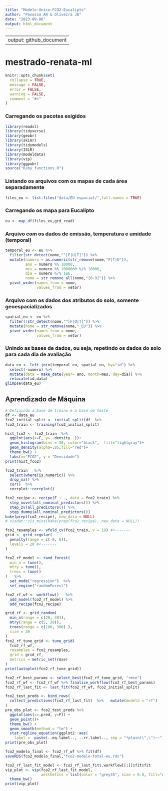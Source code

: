 ```yaml
---
title: "Modelo-Unico-FCO2-Eucalipto"
author: "Panosso AR & Oliveira JA"
date: "2023-09-06"
output: html_document
---
```


---
output: github_document
---

# mestrado-renata-ml
```r
knitr::opts_chunk$set(
  collapse = TRUE,
  message = FALSE,
  error = FALSE,
  warning = FALSE,
  comment = "#>"
)
```

### Carregando os pacotes exigidos

```r
library(readxl)
library(tidyverse)
library(geobr)
library(skimr)
library(tidymodels)
library(ISLR)
library(modeldata)
library(vip)
library(ggpubr)
source("R/my_functions.R")
```

### Listando os arquivos com os mapas de cada área separadamente

```r
files_eu <- list.files("data/EU espacial/",full.names = TRUE)
```


### Carregando os mapa para Eucalipto

```r
eu <- map_df(files_eu,grd_read)
```


### Arquivo com os dados de emissão, temperatura e umidade (temporal)

```r
temporal_eu <- eu %>% 
  filter(str_detect(nome,"^[F|U|T]")) %>% 
  mutate(numero = as.numeric(str_remove(nome,"F|T|U")),
         ano = numero %% 10000,
         mes = numero %% 1000000 %/% 10000,
         dia = numero %/% 1e6,
         nome = str_remove_all(nome,"[0-9]")) %>% 
  pivot_wider(names_from = nome, 
              values_from = vetor)
```

### Arquivo com os dados dos atributos do solo, somente geoespacializados

```r
spatial_eu <- eu %>% 
  filter(!str_detect(nome,"^[F|U|T]")) %>% 
  mutate(nome = str_remove(nome,"_EU")) %>% 
  pivot_wider(names_from = nome, 
              values_from = vetor)
```

### Unindo as bases de dados, ou seja, repetindo os dados do solo para cada dia de avaliação

```r
data_eu <- left_join(temporal_eu, spatial_eu, by="id") %>% 
  select(-numero) %>% 
  mutate(data = make_date(year= ano, month=mes, day=dia)) %>% 
  relocate(id,data)
glimpse(data_eu)
```


## Aprendizado de Máquina

```r
# Definindo a base de treino e a base de teste
df <- data_eu
fco2_initial_split <- initial_split(df  %>%                                          select(-c(id,ano,mes,dia,data)) %>%                                           sample_n(trunc(nrow(df)*.005)), prop = 0.75)
fco2_train <- training(fco2_initial_split)

hist_fco2 <- fco2_train  %>%
  ggplot(aes(x=F, y=..density..))+
  geom_histogram(bins = 30, color="black",  fill="lightgray")+
  geom_density(alpha=.05,fill="red")+
  theme_bw() +
  labs(x="FCO2", y = "Densidade")
print(hist_fco2)

fco2_train   %>%    
  select(where(is.numeric)) %>%
  drop_na() %>%
  cor()  %>%
  corrplot::corrplot()

fco2_recipe <- recipe(F ~ ., data = fco2_train) %>%
  step_novel(all_nominal_predictors()) %>%
  step_zv(all_predictors()) %>%
  step_dummy(all_nominal_predictors())
bake(prep(fco2_recipe), new_data = NULL)
# visdat::vis_miss(bake(prep(fco2_recipe), new_data = NULL))

fco2_resamples <- vfold_cv(fco2_train, v = 10) #<-------
grid <- grid_regular(
  penalty(range = c(-8, 0)),
  levels = 20 #<-------
)

fco2_rf_model <- rand_forest(
  min_n = tune(),
  mtry = tune(),
  trees = tune()
)   %>%
  set_mode("regression")  %>%
  set_engine("randomForest")

fco2_rf_wf <- workflow()   %>%
  add_model(fco2_rf_model) %>%
  add_recipe(fco2_recipe)

grid_rf <- grid_random(
  min_n(range = c(20, 30)),
  mtry(range = c(5, 20)),
  trees(range = c(100, 300) ),
  size = 20
)
fco2_rf_tune_grid <- tune_grid(
  fco2_rf_wf,
  resamples = fco2_resamples,
  grid = grid_rf,
  metrics = metric_set(rmse)
)
print(autoplot(fco2_rf_tune_grid))

fco2_rf_best_params <- select_best(fco2_rf_tune_grid, "rmse")
fco2_rf_wf <- fco2_rf_wf %>% finalize_workflow(fco2_rf_best_params)
fco2_rf_last_fit <- last_fit(fco2_rf_wf, fco2_initial_split)

fco2_test_preds <- bind_rows(
  collect_predictions(fco2_rf_last_fit)  %>%   mutate(modelo = "rf")
)
pre_obs_plot <- fco2_test_preds %>%
  ggplot(aes(x=.pred, y=F)) +
  geom_point()+
  theme_bw() +
  geom_smooth(method = "lm") +
  stat_regline_equation(ggplot2::aes(
    label =  paste(..eq.label.., ..rr.label.., sep = "*plain(\",\")~~")))
print(pre_obs_plot)

fco2_modelo_final <- fco2_rf_wf %>% fit(df)
saveRDS(fco2_modelo_final,"fco2-modelo-total-eu.rds")

fco2_rf_last_fit_model <- fco2_rf_last_fit$.workflow[[1]]$fit$fit
vip_plot <- vip(fco2_rf_last_fit_model,
                aesthetics = list(color = "grey35", size = 0.8, fill="orange")) +
  theme_bw()
print(vip_plot)
```

